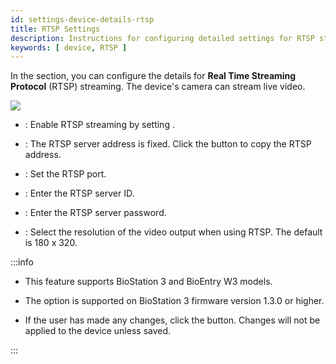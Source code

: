 ```yaml
---
id: settings-device-details-rtsp
title: RTSP Settings
description: Instructions for configuring detailed settings for RTSP streaming are provided.
keywords: [ device, RTSP ]
---
```


In the <Cmd sid='device.info.rtsp' product='2' /> section, you can configure the details for **Real Time Streaming Protocol** (RTSP) streaming. The device's camera can stream live video.

<Image src='/img/biostarx-setting-device-edit-rtsp.png' />

* <Cmd sid='device.info.rtsp' product='2' />: Enable RTSP streaming by setting <Cmd sid='device.info.enabled' product='2' />.

* <Cmd sid='device.info.rtsp.address' product='2' />: The RTSP server address is fixed. Click the <Cmd sid='device.info.rtsp.copy' product='2' /> button to copy the RTSP address.

* <Cmd sid='device.info.rtsp.port' product='2' />: Set the RTSP port.

* <Cmd sid='device.info.rtsp.id' product='2' />: Enter the RTSP server ID.

* <Cmd sid='device.info.rtsp.password' product='2' />: Enter the RTSP server password.

* <Cmd sid='device.info.rtsp.resolution' product='2' />: Select the resolution of the video output when using RTSP. The default is <Cmd>180 x 320</Cmd>.

:::info

* This feature supports BioStation 3 and BioEntry W3 models.

* The <Cmd sid='device.info.rtsp.resolution' product='2' /> option is supported on BioStation 3 firmware version 1.3.0 or higher.

* If the user has made any changes, click the <Cmd sid='button.apply' product='2' /> button. Changes will not be applied to the device unless saved.

:::
